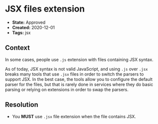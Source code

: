 # JSX files extension

- **State:** Approved
- **Created:** 2020-12-01
- **Tags:** jsx

## Context

In some cases, people use `.js` extension with files containing JSX syntax.

As of today, JSX syntax is not valid JavaScript, and using `.js` over `.jsx`
breaks many tools that use `.jsx` files in order to switch the parsers to support
JSX.
In the best case, the tools allow you to configure the default parser for
the files, but that is rarely done in services where they do basic parsing or
relying on extensions in order to swap the parsers.

## Resolution

- You **MUST** use `.jsx` file extension when the file contains JSX.
